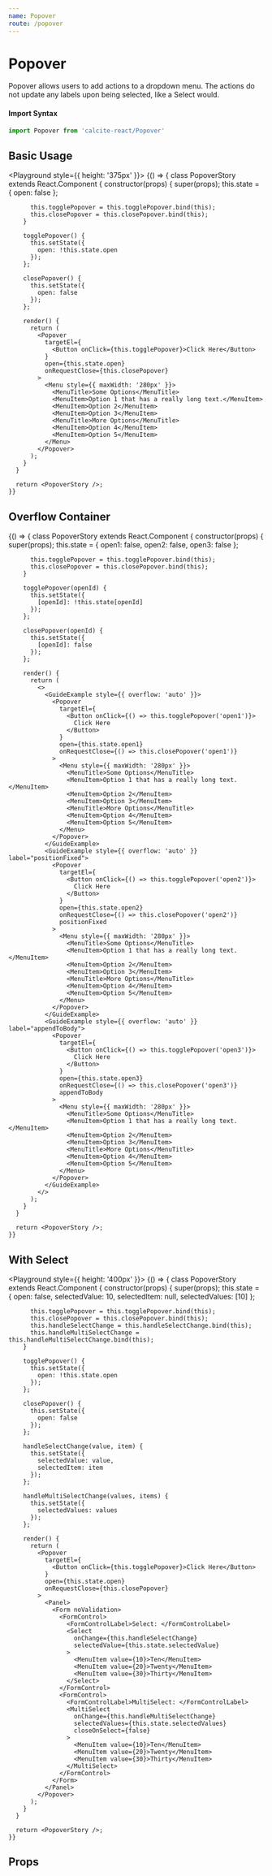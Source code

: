 ```yaml
---
name: Popover
route: /popover
---
```




# Popover

Popover allows users to add actions to a dropdown menu. The actions do not
update any labels upon being selected, like a Select would.

#### Import Syntax

```js
import Popover from 'calcite-react/Popover'
```

## Basic Usage

<Playground style={{ height: '375px' }}>
  {() => {
      class PopoverStory extends React.Component {
        constructor(props) {
          super(props);
          this.state = {
            open: false
          };

          this.togglePopover = this.togglePopover.bind(this);
          this.closePopover = this.closePopover.bind(this);
        }

        togglePopover() {
          this.setState({
            open: !this.state.open
          });
        };

        closePopover() {
          this.setState({
            open: false
          });
        };

        render() {
          return (
            <Popover
              targetEl={
                <Button onClick={this.togglePopover}>Click Here</Button>
              }
              open={this.state.open}
              onRequestClose={this.closePopover}
            >
              <Menu style={{ maxWidth: '280px' }}>
                <MenuTitle>Some Options</MenuTitle>
                <MenuItem>Option 1 that has a really long text.</MenuItem>
                <MenuItem>Option 2</MenuItem>
                <MenuItem>Option 3</MenuItem>
                <MenuTitle>More Options</MenuTitle>
                <MenuItem>Option 4</MenuItem>
                <MenuItem>Option 5</MenuItem>
              </Menu>
            </Popover>
          );
        }
      }

      return <PopoverStory />;
    }}

</Playground>

## Overflow Container

<Playground>
  {() => {
      class PopoverStory extends React.Component {
        constructor(props) {
          super(props);
          this.state = {
            open1: false,
            open2: false,
            open3: false
          };

          this.togglePopover = this.togglePopover.bind(this);
          this.closePopover = this.closePopover.bind(this);
        }

        togglePopover(openId) {
          this.setState({
            [openId]: !this.state[openId]
          });
        };

        closePopover(openId) {
          this.setState({
            [openId]: false
          });
        };

        render() {
          return (
            <>
              <GuideExample style={{ overflow: 'auto' }}>
                <Popover
                  targetEl={
                    <Button onClick={() => this.togglePopover('open1')}>
                      Click Here
                    </Button>
                  }
                  open={this.state.open1}
                  onRequestClose={() => this.closePopover('open1')}
                >
                  <Menu style={{ maxWidth: '280px' }}>
                    <MenuTitle>Some Options</MenuTitle>
                    <MenuItem>Option 1 that has a really long text.</MenuItem>
                    <MenuItem>Option 2</MenuItem>
                    <MenuItem>Option 3</MenuItem>
                    <MenuTitle>More Options</MenuTitle>
                    <MenuItem>Option 4</MenuItem>
                    <MenuItem>Option 5</MenuItem>
                  </Menu>
                </Popover>
              </GuideExample>
              <GuideExample style={{ overflow: 'auto' }} label="positionFixed">
                <Popover
                  targetEl={
                    <Button onClick={() => this.togglePopover('open2')}>
                      Click Here
                    </Button>
                  }
                  open={this.state.open2}
                  onRequestClose={() => this.closePopover('open2')}
                  positionFixed
                >
                  <Menu style={{ maxWidth: '280px' }}>
                    <MenuTitle>Some Options</MenuTitle>
                    <MenuItem>Option 1 that has a really long text.</MenuItem>
                    <MenuItem>Option 2</MenuItem>
                    <MenuItem>Option 3</MenuItem>
                    <MenuTitle>More Options</MenuTitle>
                    <MenuItem>Option 4</MenuItem>
                    <MenuItem>Option 5</MenuItem>
                  </Menu>
                </Popover>
              </GuideExample>
              <GuideExample style={{ overflow: 'auto' }} label="appendToBody">
                <Popover
                  targetEl={
                    <Button onClick={() => this.togglePopover('open3')}>
                      Click Here
                    </Button>
                  }
                  open={this.state.open3}
                  onRequestClose={() => this.closePopover('open3')}
                  appendToBody
                >
                  <Menu style={{ maxWidth: '280px' }}>
                    <MenuTitle>Some Options</MenuTitle>
                    <MenuItem>Option 1 that has a really long text.</MenuItem>
                    <MenuItem>Option 2</MenuItem>
                    <MenuItem>Option 3</MenuItem>
                    <MenuTitle>More Options</MenuTitle>
                    <MenuItem>Option 4</MenuItem>
                    <MenuItem>Option 5</MenuItem>
                  </Menu>
                </Popover>
              </GuideExample>
            </>
          );
        }
      }

      return <PopoverStory />;
    }}

</Playground>

## With Select

<Playground style={{ height: '400px' }}>
  {() => {
      class PopoverStory extends React.Component {
        constructor(props) {
          super(props);
          this.state = {
            open: false,
            selectedValue: 10,
            selectedItem: null,
            selectedValues: [10]
          };

          this.togglePopover = this.togglePopover.bind(this);
          this.closePopover = this.closePopover.bind(this);
          this.handleSelectChange = this.handleSelectChange.bind(this);
          this.handleMultiSelectChange = this.handleMultiSelectChange.bind(this);
        }

        togglePopover() {
          this.setState({
            open: !this.state.open
          });
        };

        closePopover() {
          this.setState({
            open: false
          });
        };

        handleSelectChange(value, item) {
          this.setState({
            selectedValue: value,
            selectedItem: item
          });
        };

        handleMultiSelectChange(values, items) {
          this.setState({
            selectedValues: values
          });
        };

        render() {
          return (
            <Popover
              targetEl={
                <Button onClick={this.togglePopover}>Click Here</Button>
              }
              open={this.state.open}
              onRequestClose={this.closePopover}
            >
              <Panel>
                <Form noValidation>
                  <FormControl>
                    <FormControlLabel>Select: </FormControlLabel>
                    <Select
                      onChange={this.handleSelectChange}
                      selectedValue={this.state.selectedValue}
                    >
                      <MenuItem value={10}>Ten</MenuItem>
                      <MenuItem value={20}>Twenty</MenuItem>
                      <MenuItem value={30}>Thirty</MenuItem>
                    </Select>
                  </FormControl>
                  <FormControl>
                    <FormControlLabel>MultiSelect: </FormControlLabel>
                    <MultiSelect
                      onChange={this.handleMultiSelectChange}
                      selectedValues={this.state.selectedValues}
                      closeOnSelect={false}
                    >
                      <MenuItem value={10}>Ten</MenuItem>
                      <MenuItem value={20}>Twenty</MenuItem>
                      <MenuItem value={30}>Thirty</MenuItem>
                    </MultiSelect>
                  </FormControl>
                </Form>
              </Panel>
            </Popover>
          );
        }
      }

      return <PopoverStory />;
    }}

</Playground>

## Props

<PropsTable of={Popover} />
